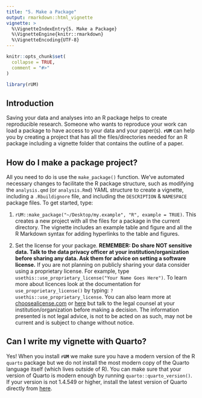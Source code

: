 ```yaml
---
title: "5. Make a Package"
output: rmarkdown::html_vignette
vignette: >
  %\VignetteIndexEntry{5. Make a Package}
  %\VignetteEngine{knitr::rmarkdown}
  %\VignetteEncoding{UTF-8}
---
```


```r
knitr::opts_chunk$set(
  collapse = TRUE,
  comment = "#>"
)
```

```r
library(rUM)
```

## Introduction
Saving your data and analyses into an R package helps to create reproducible research.  Someone who wants to reproduce your work can load a package to have access to your data and your paper(s).  **`rUM`** can help you by creating a project that has all the files/directories needed for an R package including a vignette folder that contains the outline of a paper.

## How do I make a package project?
All you need to do is use the `make_package()` function. We've automated necessary changes to facilitate the R package structure, such as modifying the `analysis.qmd` (or `analysis.Rmd`) YAML structure to create a vignette, including a `.Rbuildignore` file, and including the `DESCRIPTION` & `NAMESPACE` package files. To get started, type:

1. `rUM::make_package("~/Desktop/my.example", "R", example = TRUE)`.  This creates a new project with all the files for a package in the current directory.  The vignette includes an example table and figure and all the R Markdown syntax for adding hyperlinks to the table and figures.

2. Set the license for your package.  **REMEMBER: Do share NOT sensitive data. Talk to the data privacy officer at your institution/organization before sharing any data.  Ask them for advice on setting a software license.** If you are not planning on publicly sharing your data consider using a proprietary license.  For example, type `usethis::use_proprietary_license("Your Name Goes Here")`.  To learn more about licences look at the documentation for `use_proprietary_license()` by typing: `?usethis::use_proprietary_license`.  You can also learn more at [choosealicense.com](https://choosealicense.com/) or [here](https://gist.github.com/nicolasdao/a7adda51f2f185e8d2700e1573d8a633) but talk to the legal counsel at your institution/organization before making a decision. The information presented is not legal advice, is not to be acted on as such, may not be current and is subject to change without notice.

## Can I write my vignette with Quarto?

Yes!  When you install **`rUM`** we make sure you have a modern version of the R `quarto` package but we do not install the most modern copy of the Quarto language itself (which lives outside of R).  You can make sure that your version of Quarto is modern enough by running `quarto::quarto_version()`.  If your version is not 1.4.549 or higher, install the latest version of Quarto directly from [here](https://quarto.org/docs/get-started/).